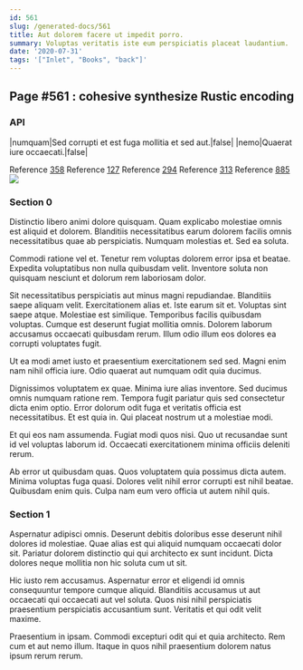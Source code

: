 ```yaml
---
id: 561
slug: /generated-docs/561
title: Aut dolorem facere ut impedit porro.
summary: Voluptas veritatis iste eum perspiciatis placeat laudantium.
date: '2020-07-31'
tags: '["Inlet", "Books", "back"]'
---
```


## Page #561 : cohesive synthesize Rustic encoding
### API

|numquam|Sed corrupti et est fuga mollitia et sed aut.|false|
|nemo|Quaerat iure occaecati.|false|

Reference [358](/generated-docs/358)
Reference [127](/generated-docs/127)
Reference [294](/generated-docs/294)
Reference [313](/generated-docs/313)
Reference [885](/generated-docs/885)
![](/assets/cats-1.jpg)

<Partial />


### Section 0
Distinctio libero animi dolore quisquam. Quam explicabo molestiae omnis est aliquid et dolorem. Blanditiis necessitatibus earum dolorem facilis omnis necessitatibus quae ab perspiciatis. Numquam molestias et. Sed ea soluta.
 Commodi ratione vel et. Tenetur rem voluptas dolorem error ipsa et beatae. Expedita voluptatibus non nulla quibusdam velit. Inventore soluta non quisquam nesciunt et dolorum rem laboriosam dolor.
 Sit necessitatibus perspiciatis aut minus magni repudiandae. Blanditiis saepe aliquam velit. Exercitationem alias et. Iste earum sit et.
Voluptas sint saepe atque. Molestiae est similique. Temporibus facilis quibusdam voluptas. Cumque est deserunt fugiat mollitia omnis. Dolorem laborum accusamus occaecati quibusdam rerum. Illum odio illum eos dolores ea corrupti voluptates fugit.
 Ut ea modi amet iusto et praesentium exercitationem sed sed. Magni enim nam nihil officia iure. Odio quaerat aut numquam odit quia ducimus.
 Dignissimos voluptatem ex quae. Minima iure alias inventore. Sed ducimus omnis numquam ratione rem. Tempora fugit pariatur quis sed consectetur dicta enim optio.
Error dolorum odit fuga et veritatis officia est necessitatibus. Et est quia in. Qui placeat nostrum ut a molestiae modi.
 Et qui eos nam assumenda. Fugiat modi quos nisi. Quo ut recusandae sunt id vel voluptas laborum id. Occaecati exercitationem minima officiis deleniti rerum.
 Ab error ut quibusdam quas. Quos voluptatem quia possimus dicta autem. Minima voluptas fuga quasi. Dolores velit nihil error corrupti est nihil beatae. Quibusdam enim quis. Culpa nam eum vero officia ut autem nihil quis.
### Section 1
Aspernatur adipisci omnis. Deserunt debitis doloribus esse deserunt nihil dolores id molestiae. Quae alias est qui aliquid numquam occaecati dolor sit. Pariatur dolorem distinctio qui qui architecto ex sunt incidunt. Dicta dolores neque mollitia non hic soluta cum ut sit.
 Hic iusto rem accusamus. Aspernatur error et eligendi id omnis consequuntur tempore cumque aliquid. Blanditiis accusamus ut aut occaecati qui occaecati aut vel soluta. Quos nisi nihil perspiciatis praesentium perspiciatis accusantium sunt. Veritatis et qui odit velit maxime.
 Praesentium in ipsam. Commodi excepturi odit qui et quia architecto. Rem cum et aut nemo illum. Itaque in quos nihil praesentium dolorem natus ipsum rerum rerum.
